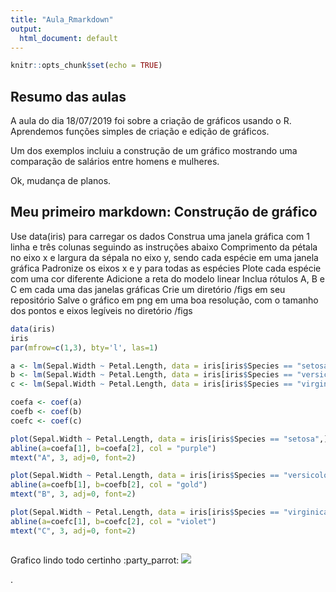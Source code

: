 ```yaml
---
title: "Aula_Rmarkdown"
output:
  html_document: default
---
```


```r
knitr::opts_chunk$set(echo = TRUE)
```

## Resumo das aulas

A aula do dia 18/07/2019 foi sobre a criação de gráficos usando o R. Aprendemos funções simples de criação e edição de gráficos.

Um dos exemplos incluiu a construção de um gráfico mostrando uma comparação de salários entre homens e mulheres. 

Ok, mudança de planos.

## Meu primeiro markdown: Construção de gráfico

Use data(iris) para carregar os dados
Construa uma janela gráfica com 1 linha e três colunas seguindo as instruções abaixo
Comprimento da pétala no eixo x e largura da sépala no eixo y, sendo cada espécie em uma janela gráfica
Padronize os eixos x e y para todas as espécies
Plote cada espécie com uma cor diferente
Adicione a reta do modelo linear
Inclua rótulos A, B e C em cada uma das janelas gráficas
Crie um diretório /figs em seu repositório
Salve o gráfico em png em uma boa resolução, com o tamanho dos pontos e eixos legíveis no diretório /figs
```r

data(iris)
iris
par(mfrow=c(1,3), bty='l', las=1)

a <- lm(Sepal.Width ~ Petal.Length, data = iris[iris$Species == "setosa",])
b <- lm(Sepal.Width ~ Petal.Length, data = iris[iris$Species == "versicolor",])
c <- lm(Sepal.Width ~ Petal.Length, data = iris[iris$Species == "virginica",])

coefa <- coef(a)
coefb <- coef(b)
coefc <- coef(c)

plot(Sepal.Width ~ Petal.Length, data = iris[iris$Species == "setosa",], col = "purple")
abline(a=coefa[1], b=coefa[2], col = "purple")
mtext("A", 3, adj=0, font=2)

plot(Sepal.Width ~ Petal.Length, data = iris[iris$Species == "versicolor",], col = "gold")
abline(a=coefb[1], b=coefb[2], col = "gold")
mtext("B", 3, adj=0, font=2)

plot(Sepal.Width ~ Petal.Length, data = iris[iris$Species == "virginica",], col = "violet")
abline(a=coefc[1], b=coefc[2], col = "violet")
mtext("C", 3, adj=0, font=2)



```

Grafico lindo todo certinho :party_parrot:
![](https://media3.giphy.com/media/l3q2zVr6cu95nF6O4/source.gif)








.
